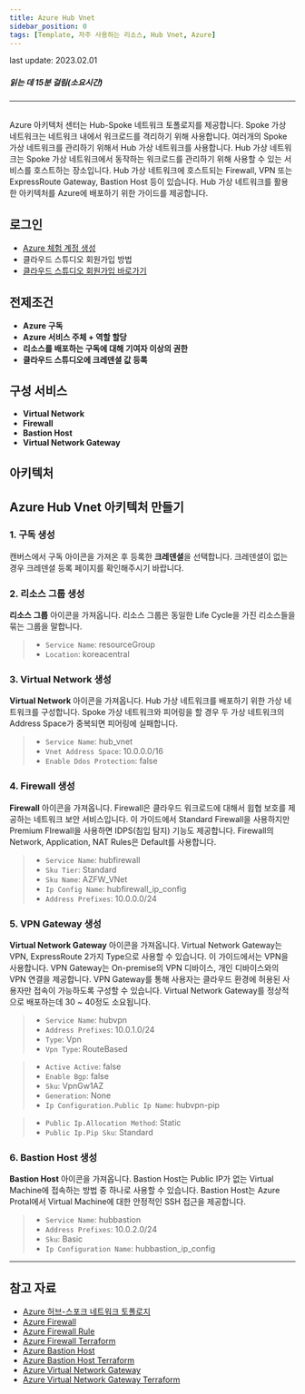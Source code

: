 ```yaml
---
title: Azure Hub Vnet
sidebar_position: 0
tags: [Template, 자주 사용하는 리소스, Hub Vnet, Azure]
---
```



<span className="theme-doc-version-badge badge badge--secondary">
    last update: 2023.02.01
</span>

##### 읽는 데 15분 걸림(소요시간)

*****
<br/>
Azure 아키텍처 센터는 Hub-Spoke 네트워크 토폴로지를 제공합니다.
Spoke 가상 네트워크는 네트워크 내에서 워크로드를 격리하기 위해 사용합니다.
여러개의 Spoke 가상 네트워크를 관리하기 위해서 Hub 가상 네트워크를 사용합니다.
Hub 가상 네트워크는 Spoke 가상 네트워크에서 동작하는 워크로드를 관리하기 위해 사용할 수 있는 서비스를 호스트하는 장소입니다.
Hub 가상 네트워크에 호스트되는 Firewall, VPN 또는 ExpressRoute Gateway, Bastion Host 등이 있습니다.
Hub 가상 네트워크를 활용한 아키텍처를 Azure에 배포하기 위한 가이드를 제공합니다.

## 로그인
- [Azure 체험 계정 생성](https://azure.microsoft.com/ko-kr/free/)
- <Link to="/docs/start/sign-up">클라우드 스튜디오 회원가입 방법</Link>
- [클라우드 스튜디오 회원가입 바로가기](https://cloudstudio.cloudraw.kr/signup)

## 전제조건
- **Azure 구독**
- **Azure 서비스 주체 + 역할 할당**
- **리소스를 배포하는 구독에 대해 기여자 이상의 권한**
- **클라우드 스튜디오에 크레덴셜 값 등록**

## 구성 서비스
- **Virtual Network**
- **Firewall**
- **Bastion Host**
- **Virtual Network Gateway**

## 아키텍처
<caption caption="" src={azure8} />

## Azure Hub Vnet 아키텍처 만들기
### 1. 구독 생성
캔버스에서 구독 아이콘을 가져온 후 등록한 **크레덴셜**을 선택합니다.
크레덴셜이 없는 경우 크레덴셜 등록 페이지를 확인해주시기 바랍니다.
<caption caption="[그림.1] Azure Hub Vnet 1" src={azure1} />

### 2. 리소스 그룹 생성
**리소스 그룹** 아이콘을 가져옵니다.
리소스 그룹은 동일한 Life Cycle을 가진 리소스들을 묶는 그룹을 말합니다.

> - ```Service Name```: resourceGroup
> - ```Location```: koreacentral

<caption caption="[그림.2] Azure Hub Vnet 2" src={azure2} />

### 3. Virtual Network 생성
**Virtual Network** 아이콘을 가져옵니다.
Hub 가상 네트워크를 배포하기 위한 가상 네트워크를 구성합니다.
Spoke 가상 네트워크와 피어링을 할 경우 두 가상 네트워크의 Address Space가 중복되면 피어링에 실패합니다.

> - ```Service Name```: hub_vnet
> - ```Vnet Address Space```: 10.0.0.0/16
> - ```Enable Ddos Protection```: false

<caption caption="[그림.3] Azure Hub Vnet 3" src={azure3} />

### 4. Firewall 생성
**Firewall** 아이콘을 가져옵니다.
Firewall은 클라우드 워크로드에 대해서 윕협 보호를 제공하는 네트워크 보안 서비스입니다.
이 가이드에서 Standard Firewall을 사용하지만 Premium FIrewall을 사용하면 IDPS(침입 탐지) 기능도 제공합니다.
Firewall의 Network, Application, NAT Rules은 Default를 사용합니다.

> - ```Service Name```: hubfirewall
> - ```Sku Tier```: Standard
> - ```Sku Name```: AZFW_VNet
> - ```Ip Config Name```: hubfirewall_ip_config
> - ```Address Prefixes```: 10.0.0.0/24

<caption caption="[그림.4] Azure Hub Vnet 4" src={azure4} />

### 5. VPN Gateway 생성
**Virtual Network Gateway** 아이콘을 가져옵니다.
Virtual Network Gateway는 VPN, ExpressRoute 2가지 Type으로 사용할 수 있습니다. 이 가이드에서는 VPN을 사용합니다.
VPN Gateway는 On-premise의 VPN 디바이스, 개인 디바이스와의 VPN 연결을 제공합니다.
VPN Gateway를 통해 사용자는 클라우드 환경에 허용된 사용자만 접속이 가능하도록 구성할 수 있습니다.
Virtual Network Gateway를 정상적으로 배포하는데 30 ~ 40정도 소요됩니다.

> - ```Service Name```: hubvpn
> - ```Address Prefixes```: 10.0.1.0/24
> - ```Type```: Vpn
> - ```Vpn Type```: RouteBased

<caption caption="[그림.5] Azure Hub Vnet 5" src={azure5} />

> - ```Active Active```: false
> - ```Enable Bgp```: false
> - ```Sku```: VpnGw1AZ
> - ```Generation```: None
> - ```Ip Configuration.Public Ip Name```: hubvpn-pip

<caption caption="[그림.6] Azure Hub Vnet 6" src={azure6} />

> - ```Public Ip.Allocation Method```: Static
> - ```Public Ip.Pip Sku```: Standard

<caption caption="[그림.7] Azure Hub Vnet 7" src={azure7} />

### 6. Bastion Host 생성
**Bastion Host** 아이콘을 가져옵니다.
Bastion Host는 Public IP가 없는 Virtual Machine에 접속하는 방법 중 하나로 사용할 수 있습니다.
Bastion Host는 Azure Protal에서 Virtual Machine에 대한 안정적인 SSH 접근을 제공합니다. 

> - ```Service Name```: hubbastion
> - ```Address Prefixes```: 10.0.2.0/24
> - ```Sku```: Basic
> - ```Ip Configuration Name```: hubbastion_ip_config

<caption caption="[그림.8] Azure Hub Vnet 8" src={azure8} />

*****
## 참고 자료
- [Azure 허브-스포크 네트워크 토폴로지](https://docs.microsoft.com/ko-kr/azure/architecture/reference-architectures/hybrid-networking/hub-spoke?tabs=cli)
- [Azure Firewall](https://docs.microsoft.com/ko-kr/azure/firewall/)
- [Azure Firewall Rule](https://docs.microsoft.com/ko-kr/azure/firewall/policy-rule-sets)
- [Azure Firewall Terraform](https://registry.terraform.io/providers/hashicorp/azurerm/latest/docs/resources/firewall)
- [Azure Bastion Host](https://docs.microsoft.com/ko-kr/azure/bastion/)
- [Azure Bastion Host Terraform](https://registry.terraform.io/providers/hashicorp/azurerm/latest/docs/resources/bastion_host)
- [Azure Virtual Network Gateway](https://docs.microsoft.com/ko-kr/azure/vpn-gateway/)
- [Azure Virtual Network Gateway Terraform](https://registry.terraform.io/providers/hashicorp/azurerm/latest/docs/resources/virtual_network_gateway)